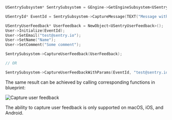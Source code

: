 ```cpp
USentrySubsystem* SentrySubsystem = GEngine->GetEngineSubsystem<USentrySubsystem>();

USentryId* EventId = SentrySubsystem->CaptureMessage(TEXT("Message with feedback"));

USentryUserFeedback* UserFeedback = NewObject<USentryUserFeedback>();
User->Initialize(EventId);
User->SetEmail("test@sentry.io");
User->SetName("Name");
User->SetComment("Some comment");

SentrySubsystem->CaptureUserFeedback(UserFeedback);

// OR

SentrySubsystem->CaptureUserFeedbackWithParams(EventId, "test@sentry.io", "Some comment", "Name");
```

The same result can be achieved by calling corresponding functions in blueprint:

![Capture user feedback](/platform-includes/user-feedback/sdk-api-example/unreal_user_feedback.png)

<Note>

The ability to capture user feedback is only supported on macOS, iOS, and Android.

</Note>
